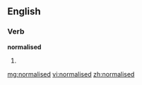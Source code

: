 ==English==

===Verb===
'''normalised'''

# {{past of|[[normalise]]}}

[[mg:normalised]]
[[vi:normalised]]
[[zh:normalised]]